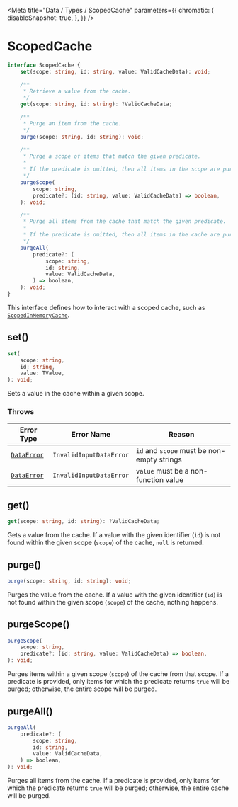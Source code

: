 
<Meta
    title="Data / Types / ScopedCache"
    parameters={{
        chromatic: {
            disableSnapshot: true,
        },
    }}
/>

# ScopedCache

```ts
interface ScopedCache {
    set(scope: string, id: string, value: ValidCacheData): void;

    /**
     * Retrieve a value from the cache.
     */
    get(scope: string, id: string): ?ValidCacheData;

    /**
     * Purge an item from the cache.
     */
    purge(scope: string, id: string): void;

    /**
     * Purge a scope of items that match the given predicate.
     *
     * If the predicate is omitted, then all items in the scope are purged.
     */
    purgeScope(
        scope: string,
        predicate?: (id: string, value: ValidCacheData) => boolean,
    ): void;

    /**
     * Purge all items from the cache that match the given predicate.
     *
     * If the predicate is omitted, then all items in the cache are purged.
     */
    purgeAll(
        predicate?: (
            scope: string,
            id: string,
            value: ValidCacheData,
        ) => boolean,
    ): void;
}
```

This interface defines how to interact with a scoped cache, such as [`ScopedInMemoryCache`](/docs/data-exports-scopedinmemorycache--page).

## set()

```ts
set(
    scope: string,
    id: string,
    value: TValue,
): void;
```

Sets a value in the cache within a given scope.

### Throws

| Error Type                                        | Error Name              | Reason                                     |
| ------------------------------------------------- | ----------------------- | ------------------------------------------ |
| [`DataError`](/docs/data-exports-dataerror--page) | `InvalidInputDataError` | `id` and `scope` must be non-empty strings |
| [`DataError`](/docs/data-exports-dataerror--page) | `InvalidInputDataError` | `value` must be a non-function value       |

## get()

```ts
get(scope: string, id: string): ?ValidCacheData;
```

Gets a value from the cache. If a value with the given identifier (`id`) is not found within the given scope (`scope`) of the cache, `null` is returned.

## purge()

```ts
purge(scope: string, id: string): void;
```

Purges the value from the cache. If a value with the given identifier (`id`) is not found within the given scope (`scope`) of the cache, nothing happens.

## purgeScope()

```ts
purgeScope(
    scope: string,
    predicate?: (id: string, value: ValidCacheData) => boolean,
): void;
```

Purges items within a given scope (`scope`) of the cache from that scope. If a predicate is provided, only items for which the predicate returns `true` will be purged; otherwise, the entire scope will be purged.

## purgeAll()

```ts
purgeAll(
    predicate?: (
        scope: string,
        id: string,
        value: ValidCacheData,
    ) => boolean,
): void;
```

Purges all items from the cache. If a predicate is provided, only items for which the predicate returns `true` will be purged; otherwise, the entire cache will be purged.

